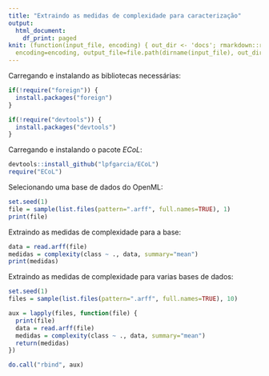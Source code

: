 ```yaml
---
title: "Extraindo as medidas de complexidade para caracterização"
output:
  html_document:
    df_print: paged
knit: (function(input_file, encoding) { out_dir <- 'docs'; rmarkdown::render(input_file,
  encoding=encoding, output_file=file.path(dirname(input_file), out_dir, 'complexidade.html'))})
---
```


Carregando e instalando as bibliotecas necessárias:
  
```r
if(!require("foreign")) {
  install.packages("foreign")
}

if(!require("devtools")) {
  install.packages("devtools")
}
```

Carregando e instalando o pacote *ECoL*:

```r
devtools::install_github("lpfgarcia/ECoL")
require("ECoL")
```

Selecionando uma base de dados do OpenML:

```r
set.seed(1)
file = sample(list.files(pattern=".arff", full.names=TRUE), 1)
print(file)
```
Extraindo as medidas de complexidade para a base:

```r
data = read.arff(file)
medidas = complexity(class ~ ., data, summary="mean")
print(medidas)
```
Extraindo as medidas de complexidade para varias bases de dados:

```r
set.seed(1)
files = sample(list.files(pattern=".arff", full.names=TRUE), 10)

aux = lapply(files, function(file) {
  print(file)
  data = read.arff(file)
  medidas = complexity(class ~ ., data, summary="mean")
  return(medidas)
})

do.call("rbind", aux)
```
